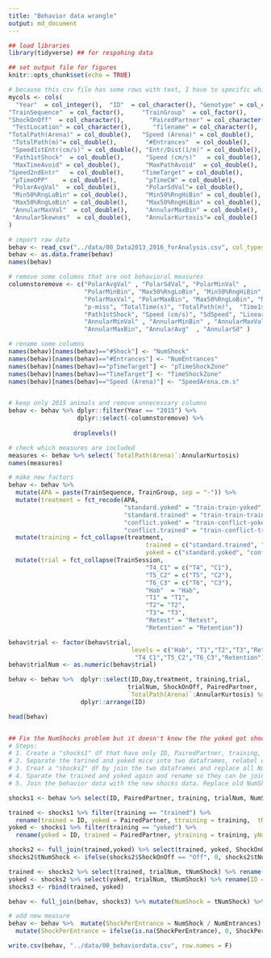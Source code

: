 ```yaml
---
title: "Behavior data wrangle"
output: md_document
---
```


```r
## load libraries 
library(tidyverse) ## for respahing data

## set output file for figures 
knitr::opts_chunk$set(echo = TRUE)
```

```r
# because this csv file has some rows with text, I have to specific which columns should be double
mycols <- cols(
  "Year"  = col_integer(),  "ID"  = col_character(), "Genotype" = col_character(), "TrainProtocol"  = col_character(), 
"TrainSequence"  = col_factor(),     "TrainGroup"  = col_factor(),        "Day"   = col_integer(),  "TrainSession"   = col_factor(),    
"ShockOnOff"  = col_character(),       "PairedPartner" = col_character(),     "Experimenter"  = col_character(),     "Housing"  = col_character(),         
 "TestLocation" = col_character(),      "filename" = col_character(),          "p-miss" = col_double(),            "TotalTime(s)"  = col_double(),     
"TotalPath(Arena)" = col_double(),   "Speed (Arena)" = col_double(),      "sd Speed(Arena)" = col_double(),    "Linearity(Arena)"  = col_double(), 
 "TotalPath(m)"= col_double(),        "#Entrances"  = col_double(),        "Time1stEntr" = col_double(),        "Path1stEntr"  = col_double(),      
 "Speed1stEntr(cm/s)" = col_double(), "Entr/Dist(1/m)" = col_double(),     "#Shock"  = col_double(),            "Time1stShock"  = col_double(),     
 "Path1stShock"  = col_double(),      "Speed (cm/s)"   = col_double(),     "SdSpeed"  = col_double(),           "Linearity" = col_double(),         
 "MaxTimeAvoid" = col_double(),       "MaxPathAvoid"  = col_double(),      "Time2ndEntr"   = col_double(),      "Path2ndEntr" = col_double(),       
"Speed2ndEntr"   = col_double(),     "TimeTarget" = col_double(),         "pTimeTarget"  = col_double(),       "pTimeCCW" = col_double(),          
 "pTimeOPP"    = col_double(),        "pTimeCW" = col_double(),            "RayleigLength" = col_double(),      "RayleigAngle"   = col_double(),    
 "PolarAvgVal"  = col_double(),       "PolarSdVal"= col_double(),          "PolarMinVal"  = col_double(),       "PolarMinBin"   = col_double(),     
 "Min50%RngLoBin" = col_double(),     "Min50%RngHiBin" = col_double(),     "PolarMaxVal"  = col_double(),       "PolarMaxBin" = col_double(),       
 "Max50%RngLoBin" = col_double(),     "Max50%RngHiBin" = col_double(),     "AnnularMinVal"    = col_double(),   "AnnularMinBin"  = col_double(),    
 "AnnularMaxVal"  = col_double(),     "AnnularMaxBin" = col_double(),      "AnnularAvg"  = col_double(),        "AnnularSd"  = col_double(),        
 "AnnularSkewnes"  = col_double(),    "AnnularKurtosis"= col_double() 
)

# import raw data
behav <- read_csv("../data/00_Data2013_2016_forAnalysis.csv", col_types = mycols) 
behav <- as.data.frame(behav)
names(behav)

# remove some columns that are not behavioral measures
columnstoremove <- c("PolarAvgVal" , "PolarSdVal", "PolarMinVal" ,
                     "PolarMinBin", "Max50%RngLoBin", "Min50%RngHiBin" , 
                     "PolarMaxVal", "PolarMaxBin", "Max50%RngLoBin", "Max50%RngHiBin",
                     "p-miss", "TotalTime(s)", "TotalPath(m)",  "Time1stShock",  
                     "Path1stShock", "Speed (cm/s)", "SdSpeed", "Linearity",
                     "AnnularMinVal" , "AnnularMinBin" , "AnnularMaxVal" , 
                     "AnnularMaxBin", "AnnularAvg"  , "AnnularSd" )

# rename some columns
names(behav)[names(behav)=="#Shock"] <- "NumShock"
names(behav)[names(behav)=="#Entrances"] <- "NumEntrances"
names(behav)[names(behav)=="pTimeTarget"] <- "pTimeShockZone"
names(behav)[names(behav)=="TimeTarget"] <- "TimeShockZone"
names(behav)[names(behav)=="Speed (Arena)"] <- "SpeedArena.cm.s"


# keep only 2015 animals and remove unnecessary columns
behav <- behav %>% dplyr::filter(Year == "2015") %>% 
                   dplyr::select(-columnstoremove) %>% 
                   
                  droplevels()

# check which measures are included
measures <- behav %>% select(`TotalPath(Arena)`:AnnularKurtosis)
names(measures)

# make new factors
behav <- behav %>%
  mutate(APA = paste(TrainSequence, TrainGroup, sep = "-")) %>%
  mutate(treatment = fct_recode(APA,
                                "standard.yoked" = "train-train-yoked",
                                "standard.trained" = "train-train-trained",
                                "conflict.yoked" = "train-conflict-yoked",
                                "conflict.trained" = "train-conflict-trained")) %>%
  mutate(training = fct_collapse(treatment,
                                      trained = c("standard.trained", "conflict.trained"),
                                      yoked = c("standard.yoked", "conflict.yoked")))  %>%
  mutate(trial = fct_collapse(TrainSession,
                                      "T4_C1" = c("T4", "C1"),
                                      "T5_C2" = c("T5", "C2"),
                                      "T6_C3" = c("T6", "C3"),
                                      "Hab"  = "Hab",
                                      "T1" = "T1",
                                      "T2"= "T2",
                                      "T3"= "T3",
                                      "Retest" = "Retest",
                                      "Retention" = "Retention"))

behav$trial <- factor(behav$trial, 
                                  levels = c("Hab", "T1","T2","T3","Retest",
                                   "T4_C1","T5_C2","T6_C3","Retention"))
behav$trialNum <- as.numeric(behav$trial)

behav <- behav %>%  dplyr::select(ID,Day,treatment, training,trial,
                                 trialNum, ShockOnOff, PairedPartner,
                                 `TotalPath(Arena)`:AnnularKurtosis) %>%
                    dplyr::arrange(ID)

head(behav)


## Fix the NumShocks problem but it doesn't know the the yoked got shocked when the trained got shocked rather than they enterer the shock zone.
# Steps:
# 1. Create a "shocks1" df that have only ID, PairedPartner, training, trialNum, NumShock, ShockOnOff
# 2. Separate the tarined and yoked mice into two dataframes, relabel columsn so the two dfs can be rejoined
# 3. Creat a "shocks2" df by join the two dataframes and replace all NumShock value for all the yoked animals, and set it to 0 when shock is off
# 4. Sparate the trained and yoked again and rename so they can be join into a final "shocks3" datafram by 
# 5. Join the behavior data with the new shocks data. Replace old NumShock with new NumShock

shocks1 <- behav %>% select(ID, PairedPartner, training, trialNum, NumShock, ShockOnOff) 

trained <- shocks1 %>% filter(training == "trained") %>% 
  rename(trained = ID, yoked = PairedPartner, ttraining = training,  tNumShock = NumShock)
yoked <- shocks1 %>% filter(training == "yoked") %>% 
  rename(yoked = ID, trained = PairedPartner, ytraining = training, yNumShock = NumShock)

shocks2 <- full_join(trained,yoked) %>% select(trained, yoked, ShockOnOff, trialNum, tNumShock) 
shocks2$tNumShock <- ifelse(shocks2$ShockOnOff == "Off", 0, shocks2$tNumShock )

trained <- shocks2 %>% select(trained, trialNum, tNumShock) %>% rename(ID = trained )
yoked <- shocks2 %>% select(yoked, trialNum, tNumShock) %>% rename(ID = yoked )
shocks3 <- rbind(trained, yoked)

behav <- full_join(behav, shocks3) %>% mutate(NumShock = tNumShock) %>% select(-tNumShock)

# add new measure 
behav <- behav %>%  mutate(ShockPerEntrance = NumShock / NumEntrances) %>%  
  mutate(ShockPerEntrance = ifelse(is.na(ShockPerEntrance), 0, ShockPerEntrance))

```



```r
write.csv(behav, "../data/00_behaviordata.csv", row.names = F)
```

